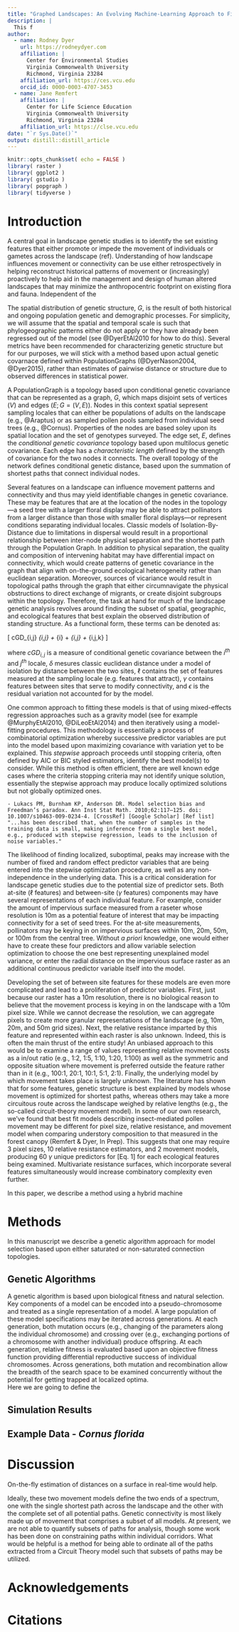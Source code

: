 ```yaml
---
title: "Graphed Landscapes: An Evolving Machine-Learning Approach to Fitting Resistance Surfaces in Landscape Genetics"
description: |
  This f
author:
  - name: Rodney Dyer 
    url: https://rodneydyer.com
    affiliation: |
      Center for Environmental Studies
      Virginia Commonwealth University 
      Richmond, Virginia 23284
    affiliation_url: https://ces.vcu.edu
    orcid_id: 0000-0003-4707-3453
  - name: Jane Remfert
    affiliation: |
      Center for Life Science Education
      Virginia Commonwealth University 
      Richmond, Virginia 23284
    affiliation_url: https://clse.vcu.edu
date: "`r Sys.Date()`"
output: distill::distill_article
---
```


```r
knitr::opts_chunk$set( echo = FALSE )
library( raster )
library( ggplot2 )
library( gstudio )
library( popgraph )
library( tidyverse )

```



# Introduction

A central goal in landscape genetic studies is to identify the set existing features that either promote or impede the movement of individuals or gametes across the landscape (ref).  Understanding of how landscape influences movement or connectivity can be use either retrospectively in helping reconstruct historical patterns of movement or (increasingly) proactively to help aid in the management and design of human altered landscapes that may minimize the anthropocentric footprint on existing flora and fauna.  Independent of the 


The spatial distribution of genetic structure, $G$, is the result of both historical and ongoing population genetic and demographic processes.  For simplicity, we will assume that the spatial and temporal scale is such that phylogeographic patterns either do not apply or they have already been regressed out of the model (see @DyerEtAl2010 for how to do this).  Several metrics have been recommended for characterizing genetic structure but for our purposes, we will stick with a method based upon actual genetic covarnace defined within PopulationGraphs (@DyerNason2004, @Dyer2015), rather than estimates of pairwise distance or structure due to observed differences in statistical power.

A PopulationGraph is a topology based upon conditional genetic covariance that can be represented as a graph, $G$, which maps disjoint sets of vertices ($V$) and edges ($E; G = (V,E)$).  Nodes in this context spatial sepresent sampling locales that can either be populations of adults on the landscape (e.g., @Araptus) or as sampled pollen pools sampled from individual seed trees (e.g., @Cornus).  Properties of the nodes are based soley upon its spatial location and the set of genotypes surveyed.  The edge set, $E$, defines the *conditional genetic covariance* topology based upon multilocus genetic covariance.  Each edge has a *characteristic length* defined by the strength of covariance for the two nodes it connects. The overall topology of the network defines conditional genetic distance, based upon the summation of shortest paths that connect individual nodes.

Several features on a landscape can influence movement patterns and connectivity and thus may yield identifiable changes in genetic covariance.  These may be features that are at the location of the nodes in the topology—a seed tree with a larger floral display may be able to attract pollinators from a larger distance than those with smaller floral displays—or represent conditions separating individual locales.  Classic models of Isolation-By-Distance due to limitations in dispersal would result in a proportional relationship between inter-node physical separation and the shortest path through the Population Graph.  In addition to physical separation, the quality and composition of intervening habitat may have differential impact on connectivity, which would create patterns of genetic covariance in the graph that align with on-the-ground ecological heterogeneity rather than euclidean separation.  Moreover, sources of vicariance would result in topological paths through the graph that either circumnavigate the physical obstructions to direct exchange of migrants, or create disjoint subgroups within the topology.  Therefore, the task at hand for much of the landscape genetic analysis revolves around finding the subset of spatial, geographic, and ecological features that best explain the observed distribution of standing structure.  As a functional form, these terms can be denoted as:


\[
cGD_{i,j} \sim \delta_{i,j} + \ell_{i} + \gamma_{i,j} + \epsilon_{i,j,k}
\]

where $cGD_{i,j}$ is a measure of conditional genetic covariance between the $i^{th}$ and $j^{th}$ locale, $\delta$ mesures classic euclidean distance under a model of isolation by distance between the two sites, $\ell$ contains the set of features measured at the sampling locale (e.g. features that attract), $\gamma$ contains features between sites that serve to modify connectivity, and $\epsilon$ is the residual variation not accounted for by the model.

One common approach to fitting these models is that of using mixed-effects regression approaches such as a gravity model (see for example @MurphyEtAl2010, @DiLeoEtAl2014) and then iteratively using a model-fitting procedures.  This methodology is essentially a process of combinatorial optimization whereby successive predictor variables are put into the model based upon maximizing covariance with variation yet to be explained.  This *stepwise* approach proceeds until stopping criteria, often defined by AIC or BIC styled estimators, identify the best model(s) to consider.  While this method is often efficient, there are well known edge cases where the criteria stopping criteria may not identify unique solution, essentially the stepwise approach may produce locally optimized solutions but not globally optimized ones.  

    - Lukacs PM, Burnham KP, Anderson DR. Model selection bias and Freedman’s paradox. Ann Inst Stat Math. 2010;62:117–125. doi: 10.1007/s10463-009-0234-4. [CrossRef] [Google Scholar] [Ref list] "...has been described that, when the number of samples in the training data is small, making inference from a single best model, e.g., produced with stepwise regression, leads to the inclusion of noise variables."


The likelihood of finding localized, suboptimal, peaks may increase with the number of fixed and random effect predictor variables that are being entered into the stepwise optimization procedure, as well as any non-independence in the underlying data.  This is a critical consideration for landscape genetic studies due to the potential size of predictor sets.  Both at-site ($\ell$ features) and between-site ($\gamma$ features) components may have several representations of each individual feature.  For example, consider the amount of impervious surface measured from a raseter whose resolution is 10m as a potential feature of interest that may be impacting connectivity for a set of seed trees.  For the at-site measurements, pollinators may be keying in on impervious surfaces within 10m, 20m, 50m, or 100m from the central tree.  Without *a priori* knowledge, one would either have to create these four predictors and allow variable selection optimization to choose the one best representing unexplained model variance, or enter the radial distance on the impervious surface raster as an additional continuous predictor variable itself into the model.  

Developing the set of between site features for these models are even more complicated and lead to a proliferation of predictor variables.  First, just because our raster has a 10m resolution, there is no biological reason to believe that the movement process is keying in on the landscape with a 10m pixel size.  While we cannot decrease the resolution, we can aggregate pixels to create more granular representations of the landscape (e.g, 10m, 20m, and 50m grid sizes).  Next, the relative resistance imparted by this feature and represented within each raster is also unknown.  Indeed, this is often the main thrust of the entire study!  An unbiased approach to this would be to examine a range of values representing relative movment costs as a in/out ratio (e.g., 1:2, 1:5, 1:10, 1:20, 1:100) as well as the symmetric and opposite situation where movement is preferred outside the feature rather than in it (e.g., 100:1, 20:1, 10:1, 5:1, 2:1).  Finally, the underlying model by which movement takes place is largely unknown.  The literature has shown that for some features, genetic structure is best explained by models whose movement is optimized for shortest paths, whereas others may take a more circuitous route across the landscape weighed by relative lengths (e.g., the so-called circuit-theory movement model).  In some of our own research, we've found that best fit models describing insect-mediated pollen movement may be different for pixel size, relative resistance, and movement model when comparing understory composition to that measured in the forest canopy (Remfert & Dyer, In Prep).  This suggests that one may require 3 pixel sizes, 10 relative resistance estimators, and 2 movement models, producing 60 $\gamma$ unique predictors for [Eq. 1] for each ecological features being examined.  Multivariate resistance surfaces, which incorporate several features simultaneously would increase combinatory complexity even further.

In this paper, we describe a method using a hybrid machine


# Methods

In this manuscript we describe a genetic algorithm approach for model selection based upon either saturated or non-saturated connection topologies.


## Genetic Algorithms

A genetic algorithm is based upon biological fitness and natural selection.  Key components of a model can be encoded into a pseudo-chromosome and treated as a single representation of a model.  A large population of these model specifications may be iterated across generations.  At each generation, both mutation occurs (e.g., changing of the parameters along the individual chromosome) and crossing over (e.g., exchanging portions of a chromosome with another individual) produce offspring.  At each generation, relative fitness is evaluated based upon an objective fitness function providing differential reproductive success of individual chromosomes.  Across generations, both mutation and recombination allow the breadth of the search space to be examined concurrently without the potential for getting trapped at localized optima.  
Here we are going to define the 

## Simulation Results




## Example Data - *Cornus florida*



# Discussion

On-the-fly estimation of distances on a surface in real-time would help.



Ideally, these two movement models define the two ends of a spectrum, one with the single shortest path across the landscape and the other with the complete set of all potential paths. Genetic connectivity is most likely made up of movement that comprises a subset of all models.  At present, we are not able to quantify subsets of paths for analysis, though some work has been done on constraining paths within individual corridors.  What would be helpful is a method for being able to ordinate all of the paths extracted from a Circuit Theory model such that subsets of paths may be utilized.




# Acknowledgements




# Citations
